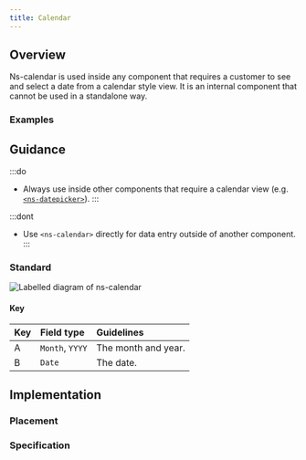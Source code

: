 ```yaml
---
title: Calendar
---
```




## Overview

<CompDetails name={componentName} />

Ns-calendar is used inside any component that requires a customer to see and select a date from a calendar style view. It is an internal component that cannot be used in a standalone way.

### Examples

<ExampleViewer type="standard" />

## Guidance

:::do
- Always use inside other components that require a calendar view  (e.g. [`<ns-datepicker>`](/components/ns-datepicker)).
:::

:::dont
- Use `<ns-calendar>` directly for data entry outside of another component.
:::

### Standard

![Labelled diagram of ns-calendar](@assets/components/ns-calendar/guidance.webp)

#### Key

| Key | Field type | Guidelines |
| :--- | :--- | :--- |
| <span class="marker">A</span> | `Month`, `YYYY` | The month and year. |
| <span class="marker">B</span> | `Date` | The date. |

## Implementation

### Placement

<Placement name={componentName} />

### Specification

<Specification name={componentName} />
